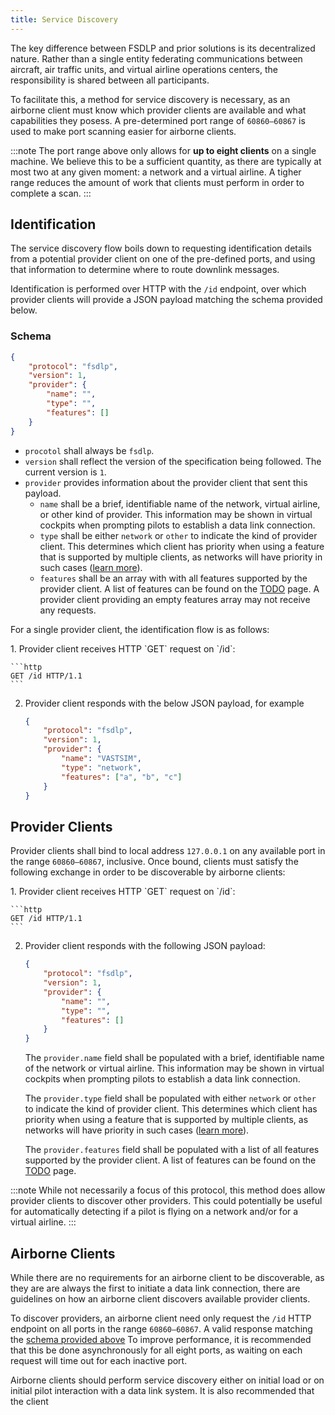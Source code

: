 ```yaml
---
title: Service Discovery
---
```




The key difference between FSDLP and prior solutions is its decentralized nature. Rather than a single entity federating communications between aircraft, air traffic units, and virtual airline operations centers, the responsibility is shared between all participants.

To facilitate this, a method for service discovery is necessary, as an airborne client must know which provider clients are available and what capabilities they posess. A pre-determined port range of `60860—60867` is used to make port scanning easier for airborne clients.

:::note
The port range above only allows for **up to eight clients** on a single machine. We believe this to be a sufficient quantity, as there are typically at most two at any given moment: a network and a virtual airline. A tigher range reduces the amount of work that clients must perform in order to complete a scan.
:::

## Identification

The service discovery flow boils down to requesting identification details from a potential provider client on one of the pre-defined ports, and using that information to determine where to route downlink messages.

Identification is performed over HTTP with the `/id` endpoint, over which provider clients will provide a JSON payload matching the schema provided below.

### Schema

```json """" "[]"
{
    "protocol": "fsdlp",
    "version": 1,
    "provider": {
        "name": "",
        "type": "",
        "features": []
    }
}
```

- `procotol` shall always be `fsdlp`.
- `version` shall reflect the version of the specification being followed. The current version is `1`.
- `provider` provides information about the provider client that sent this payload.
    - `name` shall be a brief, identifiable name of the network, virtual airline, or other kind of provider. This information may be shown in virtual cockpits when prompting pilots to establish a data link connection.
    - `type` shall be either `network` or `other` to indicate the kind of provider client. This determines which client has priority when using a feature that is supported by multiple clients, as networks will have priority in such cases ([learn more]()).
    - `features` shall be an array with with all features supported by the provider client. A list of features can be found on the [TODO]() page. A provider client providing an empty features array may not receive any requests.


For a single provider client, the identification flow is as follows:

<Steps>
1. Provider client receives HTTP `GET` request on `/id`:

    ```http
    GET /id HTTP/1.1
    ```

2. Provider client responds with the below JSON payload, for example

    ```json
    {
        "protocol": "fsdlp",
        "version": 1,
        "provider": {
            "name": "VASTSIM",
            "type": "network",
            "features": ["a", "b", "c"]
        }
    }
    ```
</Steps>



## Provider Clients

Provider clients shall bind to local address `127.0.0.1` on any available port in the range `60860—60867`, inclusive. Once bound, clients must satisfy the following exchange in order to be discoverable by airborne clients:

<Steps>
1. Provider client receives HTTP `GET` request on `/id`:

    ```http
    GET /id HTTP/1.1
    ```

2. Provider client responds with the following JSON payload:

    ```json """" "[]"
    {
        "protocol": "fsdlp",
        "version": 1,
        "provider": {
            "name": "",
            "type": "",
            "features": []
        }
    }
    ```

    The `provider.name` field shall be populated with a brief, identifiable name of the network or virtual airline. This information may be shown in virtual cockpits when prompting pilots to establish a data link connection.

    The `provider.type` field shall be populated with either `network` or `other` to indicate the kind of provider client. This determines which client has priority when using a feature that is supported by multiple clients, as networks will have priority in such cases ([learn more]()).

    The `provider.features` field shall be populated with a list of all features supported by the provider client. A list of features can be found on the [TODO]() page.
</Steps>

:::note
While not necessarily a focus of this protocol, this method does allow provider clients to discover other providers. This could potentially be useful for automatically detecting if a pilot is flying on a network and/or for a virtual airline.
:::


## Airborne Clients

While there are no requirements for an airborne client to be discoverable, as they are are always the first to initiate a data link connection, there are guidelines on how an airborne client discovers available provider clients.

To discover providers, an airborne client need only request the `/id` HTTP endpoint on all ports in the range `60860—60867`. A valid response matching the [schema provided above](#identification) To improve performance, it is recommended that this be done asynchronously for all eight ports, as waiting on each request will time out for each inactive port.

Airborne clients should perform service discovery either on initial load or on initial pilot interaction with a data link system. It is also recommended that the client

